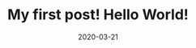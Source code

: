 ---
title: My first post! Hello World!
slug: my-first-post
date: 2020-03-21
featuredImage: garden-nice.jpg
excerpt: Lorem Ipsum is simply dummy text of the printing and typesetting industry. Lorem Ipsum has been the industry's standard dummy text ever since the 1500s
---